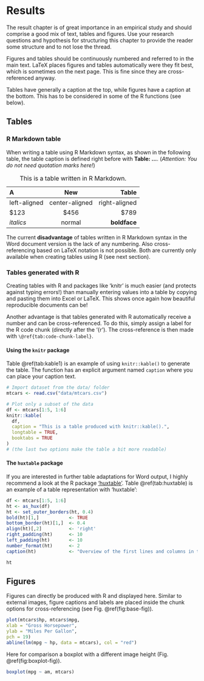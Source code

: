 # Results

The result chapter is of great importance in an empirical study and should comprise a good mix of text, tables and figures. Use your research questions and hypothesis for structuring this chapter to provide the reader some structure and to not lose the thread.

Figures and tables should be continuously numbered and referred to in the main text.  LaTeX places figures and tables automatically were they fit best, which is sometimes on the next page. This is fine since they are cross-referenced anyway.
  
Tables have generally a caption at the top, while figures have a caption at the bottom. This has to be considered in some of the R functions (see below).


## Tables

### R Markdown table

When writing a table using R Markdown syntax, as shown in the following table, the table caption is defined right before with **Table: ...**. (*Attention: You do not need quotation marks here!*)

Table: This is a table written in R Markdown.

| A            | New              | Table          |
|:-------------|:----------------:|---------------:|
|left-aligned  |center-aligned    |right-aligned   |
|$123          |$456              |$789            |
|*italics*     |normal            |**boldface**    |

The current **disadvantage** of tables written in R Markdown syntax in the Word document version is the lack of any numbering. Also cross-referencing based on LaTeX notation is not possible. Both are currently only available when creating tables using R (see next section).


### Tables generated with R

Creating tables with R and packages like 'knitr' is much easier (and protects against typing errors!) than manually entering values into a table by copying and pasting them into Excel or LaTeX. This shows once again how beautiful reproducible documents can be! 

Another advantage is that tables generated with R automatically receive a number and can be cross-referenced. To do this, simply assign a label for the R code chunk (directly after the '{r'). The cross-reference is then made with `\@ref{tab:code-chunk-label}`.

#### Using the `knitr` package

Table \@ref(tab:kable1) is an example of using `knitr::kable()` to generate the table. The function has an explicit argument named `caption` where you can place your caption text.

```r
# Import dataset from the data/ folder
mtcars <- read.csv("data/mtcars.csv")

# Plot only a subset of the data
df <- mtcars[1:5, 1:6]
knitr::kable(
  df, 
  caption = "This is a table produced with knitr::kable().",
  longtable = TRUE,
  booktabs = TRUE
) 
# (the last two options make the table a bit more readable)
```


#### The `huxtable` package

If you are interested in further table adaptations for Word output, I highly recommend a look at the R package ['huxtable'](https://hughjonesd.github.io/huxtable/index.html). Table \@ref(tab:huxtable) is an example of a table representation with 'huxtable':

```r
df <- mtcars[1:5, 1:6]
ht <- as_hux(df)
ht <- set_outer_borders(ht, 0.4)
bold(ht)[1,]           <- TRUE
bottom_border(ht)[1,]  <- 0.4
align(ht)[,2]          <- 'right'
right_padding(ht)      <- 10
left_padding(ht)       <- 10
number_format(ht)      <- 2
caption(ht)            <- "Overview of the first lines and columns in the mtcars dataset."

ht
```


## Figures

Figures can directly be produced with R and displayed here. Similar to external images, figure captions and labels are placed inside the chunk options for cross-referencing (see Fig. \@ref(fig:base-fig)).

```r
plot(mtcars$hp, mtcars$mpg,
xlab = "Gross Horsepower",
ylab = "Miles Per Gallon",
pch = 19)
abline(lm(mpg ~ hp, data = mtcars), col = "red")
```

Here for comparison a boxplot with a different image height (Fig. \@ref(fig:boxplot-fig)).

```r
boxplot(mpg ~ am, mtcars)
```


<!-- If you want the next chapter to start on a new page type -->
\newpage